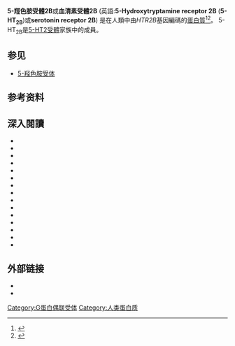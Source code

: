 {{DISPLAYTITLE:5-HT<sub>2B</sub>受體}}
{{Infobox_gene}}
'''5-羥色胺受體2B'''或'''血清素受體2B''' (英語:'''5-Hydroxytryptamine receptor 2B''' ('''5-HT<sub>2B</sub>''')或'''serotonin receptor 2B''') 是在人類中由''HTR2B''基因編碼的[[蛋白質|蛋白質]]<ref name="entrez_ 3357">{{cite web| title = Entrez Gene: HTR<sub>2B</sub> 5-hydroxytryptamine (serotonin) receptor 2B| url = http://www.ncbi.nlm.nih.gov/sites/entrez?Db=gene&Cmd=ShowDetailView&TermToSearch=3357| accessdate = | archive-date = 2019-09-18| archive-url = https://web.archive.org/web/20190918205151/https://www.ncbi.nlm.nih.gov/gene?Db=gene&Cmd=ShowDetailView&TermToSearch=3357| dead-url = no}}</ref><ref name="pmid8143856">{{cite journal | vauthors = Schmuck K, Ullmer C, Engels P, Lübbert H | title = Cloning and functional characterization of the human 5-HT2B serotonin receptor | journal = FEBS Letters | volume = 342 | issue = 1 | pages = 85–90 | date = Mar 1994 | pmid = 8143856 | doi = 10.1016/0014-5793(94)80590-3 | url = http://linkinghub.elsevier.com/retrieve/pii/0014-5793(94)80590-3 | access-date = 2017-01-24 | archive-date = 2019-02-15 | archive-url = https://web.archive.org/web/20190215071521/https://linkinghub.elsevier.com/retrieve/pii/0014-5793(94)80590-3 | dead-url = no }}</ref>。
5-HT<sub>2B</sub>是[[5-HT2受體|5-HT2受體]]家族中的成員。


== 参见 ==
* [[5-羟色胺受体|5-羟色胺受体]]

== 参考资料 ==
{{Reflist|33em}}

== 深入閱讀 ==
{{refbegin|colwidth=33em}}
* {{cite journal | vauthors = Raymond JR, Mukhin YV, Gelasco A, Turner J, Collinsworth G, Gettys TW, Grewal JS, Garnovskaya MN | title = Multiplicity of mechanisms of serotonin receptor signal transduction | journal = Pharmacology & Therapeutics | volume = 92 | issue = 2-3 | pages = 179–212 | year = 2002 | pmid = 11916537 | doi = 10.1016/S0163-7258(01)00169-3 }}
* {{cite journal | vauthors = Bonhaus DW, Bach C, DeSouza A, Salazar FH, Matsuoka BD, Zuppan P, Chan HW, Eglen RM | title = The pharmacology and distribution of human 5-hydroxytryptamine2B (5-HT2B) receptor gene products: comparison with 5-HT2A and 5-HT2C receptors | url = https://archive.org/details/sim_british-journal-of-pharmacology_1995-06_115_4/page/622 | journal = British Journal of Pharmacology | volume = 115 | issue = 4 | pages = 622–8 | date = Jun 1995 | pmid = 7582481 | pmc = 1908489 | doi = 10.1111/j.1476-5381.1995.tb14977.x }}
* {{cite journal | vauthors = Choi DS, Birraux G, Launay JM, Maroteaux L | title = The human serotonin 5-HT2B receptor: pharmacological link between 5-HT2 and 5-HT1D receptors | journal = FEBS Letters | volume = 352 | issue = 3 | pages = 393–9 | date = Oct 1994 | pmid = 7926008 | doi = 10.1016/0014-5793(94)00968-6 }}
* {{cite journal | vauthors = Kursar JD, Nelson DL, Wainscott DB, Baez M | title = Molecular cloning, functional expression, and mRNA tissue distribution of the human 5-hydroxytryptamine2B receptor | journal = Molecular Pharmacology | volume = 46 | issue = 2 | pages = 227–34 | date = Aug 1994 | pmid = 8078486 | doi =  }}
* {{cite journal | vauthors = Schmuck K, Ullmer C, Engels P, Lübbert H | title = Cloning and functional characterization of the human 5-HT2B serotonin receptor | journal = FEBS Letters | volume = 342 | issue = 1 | pages = 85–90 | date = Mar 1994 | pmid = 8143856 | doi = 10.1016/0014-5793(94)80590-3 }}
* {{cite journal | vauthors = Launay JM, Birraux G, Bondoux D, Callebert J, Choi DS, Loric S, Maroteaux L | title = Ras involvement in signal transduction by the serotonin 5-HT2B receptor | journal = The Journal of Biological Chemistry | volume = 271 | issue = 6 | pages = 3141–7 | date = Feb 1996 | pmid = 8621713 | doi = 10.1074/jbc.271.6.3141 }}
* {{cite journal | vauthors = Le Coniat M, Choi DS, Maroteaux L, Launay JM, Berger R | title = The 5-HT2B receptor gene maps to 2q36.3-2q37.1 | journal = Genomics | volume = 32 | issue = 1 | pages = 172–3 | date = Feb 1996 | pmid = 8786115 | doi = 10.1006/geno.1996.0101 }}
* {{cite journal | vauthors = Kim SJ, Veenstra-VanderWeele J, Hanna GL, Gonen D, Leventhal BL, Cook EH | title = Mutation screening of human 5-HT(2B)receptor gene in early-onset obsessive-compulsive disorder | journal = Molecular and Cellular Probes | volume = 14 | issue = 1 | pages = 47–52 | date = Feb 2000 | pmid = 10722792 | doi = 10.1006/mcpr.1999.0281 }}
* {{cite journal | vauthors = Manivet P, Mouillet-Richard S, Callebert J, Nebigil CG, Maroteaux L, Hosoda S, Kellermann O, Launay JM | title = PDZ-dependent activation of nitric-oxide synthases by the serotonin 2B receptor | journal = The Journal of Biological Chemistry | volume = 275 | issue = 13 | pages = 9324–31 | date = Mar 2000 | pmid = 10734074 | doi = 10.1074/jbc.275.13.9324 }}
* {{cite journal | vauthors = Becamel C, Figge A, Poliak S, Dumuis A, Peles E, Bockaert J, Lubbert H, Ullmer C | title = Interaction of serotonin 5-hydroxytryptamine type 2C receptors with PDZ10 of the multi-PDZ domain protein MUPP1 | journal = The Journal of Biological Chemistry | volume = 276 | issue = 16 | pages = 12974–82 | date = Apr 2001 | pmid = 11150294 | doi = 10.1074/jbc.M008089200 }}
* {{cite journal | vauthors = Manivet P, Schneider B, Smith JC, Choi DS, Maroteaux L, Kellermann O, Launay JM | title = The serotonin binding site of human and murine 5-HT2B receptors: molecular modeling and site-directed mutagenesis | journal = The Journal of Biological Chemistry | volume = 277 | issue = 19 | pages = 17170–8 | date = May 2002 | pmid = 11859080 | doi = 10.1074/jbc.M200195200 }}
* {{cite journal | vauthors = Borman RA, Tilford NS, Harmer DW, Day N, Ellis ES, Sheldrick RL, Carey J, Coleman RA, Baxter GS | title = 5-HT(2B) receptors play a key role in mediating the excitatory effects of 5-HT in human colon in vitro | url = https://archive.org/details/sim_british-journal-of-pharmacology_2002-03_135_5/page/1144 | journal = British Journal of Pharmacology | volume = 135 | issue = 5 | pages = 1144–51 | date = Mar 2002 | pmid = 11877320 | pmc = 1573235 | doi = 10.1038/sj.bjp.0704571 }}
* {{cite journal | vauthors = Matsuda A, Suzuki Y, Honda G, Muramatsu S, Matsuzaki O, Nagano Y, Doi T, Shimotohno K, Harada T, Nishida E, Hayashi H, Sugano S | title = Large-scale identification and characterization of human genes that activate NF-kappaB and MAPK signaling pathways | journal = Oncogene | volume = 22 | issue = 21 | pages = 3307–18 | date = May 2003 | pmid = 12761501 | doi = 10.1038/sj.onc.1206406 }}
* {{cite journal | vauthors = Slominski A, Pisarchik A, Zbytek B, Tobin DJ, Kauser S, Wortsman J | title = Functional activity of serotoninergic and melatoninergic systems expressed in the skin | journal = Journal of Cellular Physiology | volume = 196 | issue = 1 | pages = 144–53 | date = Jul 2003 | pmid = 12767050 | doi = 10.1002/jcp.10287 }}
* {{cite journal | vauthors = Lin Z, Walther D, Yu XY, Drgon T, Uhl GR | title = The human serotonin receptor 2B: coding region polymorphisms and association with vulnerability to illegal drug abuse | journal = Pharmacogenetics | volume = 14 | issue = 12 | pages = 805–11 | date = Dec 2004 | pmid = 15608559 | doi = 10.1097/00008571-200412000-00003 }}
{{refend}}

== 外部链接 ==
* {{cite web | url = http://www.iuphar-db.org/GPCR/ReceptorDisplayForward?receptorID=2322 | title = 5-HT<sub>2B</sub> | accessdate =  | author =  | authorlink =  | format =  | work = IUPHAR Database of Receptors and Ion Channels | publisher = International Union of Basic and Clinical Pharmacology | pages =  | archiveurl = https://web.archive.org/web/20170202015809/http://www.iuphar-db.org/GPCR/ReceptorDisplayForward?receptorID=2322 | archivedate = 2017-02-02 | quote =  | dead-url = no }}
* {{UCSC gene info|HTR2B}}

{{NLM content}}

{{G protein-coupled receptors|g1}}
{{Cell signaling}}
{{Serotonergics}}

{{DEFAULTSORT:5-Ht2b Receptor}}
[[Category:G蛋白偶联受体|Category:G蛋白偶联受体]]
[[Category:人类蛋白质|Category:人类蛋白质]]